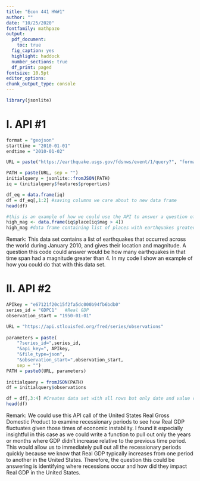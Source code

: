 ```yaml
---
title: "Econ 441 HW#1"
author: ""
date: "10/25/2020"
fontfamily: mathpazo
output:
  pdf_document:
    toc: true
  fig_caption: yes
  highlight: haddock
  number_sections: true
  df_print: paged
fontsize: 10.5pt
editor_options:
chunk_output_type: console
---
```

```r
library(jsonlite)
```

##############
# I. API #1
##############
```r
format = "geojson"
starttime = "2010-01-01"
endtime = "2010-01-02"

URL = paste("https://earthquake.usgs.gov/fdsnws/event/1/query?", "format=", format, "&", "starttime=", starttime, "&", "endtime=", endtime, sep = "")

PATH = paste(URL, sep = "")
initialquery = jsonlite::fromJSON(PATH)
iq = (initialquery$features$properties)

df_eq = data.frame(iq)
df = df_eq[,1:2] #saving columns we care about to new data frame
head(df)

```

```r
#this is an example of how we could use the API to answer a question of which places in January 2010 had earthquakes with a magnitude greater than 4. 
high_mag <- data.frame(iq$place[iq$mag > 4])
high_mag #data frame containing list of places with earthquakes greater than a magnitude of 4
```
Remark: This data set contains a list of earthquakes that occurred across the world during January 2010, and gives their location and magnitude. A question this code could answer would be how many earthquakes in that time span had a magnitude greater than 4. In my code I show an example of how you could do that with this data set. 

##############
# II. API #2
##############
```r
APIkey = "e67121f20c15f2fa5dc000b94fb6bdb0"
series_id = "GDPC1"   #Real GDP
observation_start = "1950-01-01"

URL = "https://api.stlouisfed.org/fred/series/observations"
  
parameters = paste(
    "?series_id=",series_id,
    "&api_key=", APIkey,
    "&file_type=json",
    "&observation_start=",observation_start,
    sep = "")
PATH = paste0(URL, parameters)
  
initialquery = fromJSON(PATH)
df = initialquery$observations

df = df[,3:4] #Creates data set with all rows but only date and value columns
head(df)

```
Remark: We could use this API call of the United States Real Gross Domestic Product to examine recessionary periods to see how Real GDP fluctuates given those times of economic instability. I found it especially insightful in this case as we could write a function to pull out only the years or months where GDP didn't increase relative to the previous time period. This would allow us to immediately pull out all the recessionary periods quickly because we know that Real GDP typically increases from one period to another in the United States. Therefore, the question this could be answering is identifying where recessions occur and how did they impact Real GDP in the United States. 




